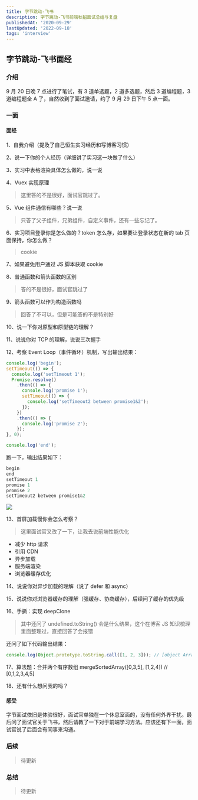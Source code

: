 ```yaml
---
title: 字节跳动-飞书
description: 字节跳动-飞书前端秋招面试总结与复盘
publishedAt: '2020-09-29'
lastUpdated: '2022-09-18'
tags: 'interview'
---
```


## 字节跳动-飞书面经

### 介绍

9 月 20 日晚 7 点进行了笔试，有 3 道单选题，2 道多选题，然后 3 道编程题，3 道编程题全 A 了，自然收到了面试邀请，约了 9 月 29 日下午 5 点一面。

### 一面

#### 面经

1、自我介绍（提及了自己恒生实习经历和写博客习惯）

2、说一下你的个人经历（详细讲了实习这一块做了什么）

3、实习中表格渲染具体怎么做的，说一说

4、Vuex 实现原理

> 这里答的不是很好，面试官跳过了。

5、Vue 组件通信有哪些？说一说

> 只答了父子组件，兄弟组件，自定义事件，还有一些忘记了。

6、实习项目登录你是怎么做的？token 怎么存，如果要让登录状态在新的 tab 页面保持，你怎么做？

> cookie

7、如果避免用户通过 JS 脚本获取 cookie

8、普通函数和箭头函数的区别

> 答的不是很好，面试官跳过了

9、箭头函数可以作为构造函数吗

> 回答了不可以，但是可能答的不是特别好

10、说一下你对原型和原型链的理解？

11、说说你对 TCP 的理解，说说三次握手

12、考察 Event Loop（事件循环）机制，写出输出结果：

```javascript
console.log('begin');
setTimeout(() => {
  console.log('setTimeout 1');
  Promise.resolve()
    .then(() => {
      console.log('promise 1');
      setTimeout(() => {
        console.log('setTimeout2 between promise1&2');
      });
    })
    .then(() => {
      console.log('promise 2');
    });
}, 0);

console.log('end');
```

跑一下，输出结果如下：

```javascript
begin
end
setTimeout 1
promise 1
promise 2
setTimeout2 between promise1&2
```

![](https://img-blog.csdnimg.cn/20200929214202499.png?x-oss-process=image/watermark,type_ZmFuZ3poZW5naGVpdGk,shadow_10,text_aHR0cHM6Ly9ibG9nLmNzZG4ubmV0L3dlaXhpbl80MjQyOTcxOA==,size_16,color_FFFFFF,t_70#pic_center)

13、首屏加载慢你会怎么考察？

> 这里面试官又改了一下，让我去说前端性能优化

- 减少 http 请求
- 引用 CDN
- 异步加载
- 服务端渲染
- 浏览器缓存优化

14、说说你对异步加载的理解（说了 defer 和 async）

15、说说你对浏览器缓存的理解（强缓存、协商缓存），后续问了缓存的优先级

16、手撕：实现 deepClone

> 其中还问了 undefined.toString() 会是什么结果，这个在博客 JS 知识梳理里面整理过，直接回答了会报错

还问了如下代码输出结果：

```javascript
console.log(Object.prototype.toString.call([1, 2, 3])); // [object Array]
```

17、算法题：合并两个有序数组 mergeSortedArray([0,3,5], [1,2,4]) // [0,1,2,3,4,5]

18、还有什么想问我的吗？

#### 感受

字节面试依旧是体验很好，面试官单独在一个休息室面的，没有任何外界干扰。最后问了面试官关于飞书，然后请教了一下对于前端学习方法。应该还有下一面，面试官说了后面会有同事来沟通。

### 后续

> 待更新

### 总结

> 待更新
